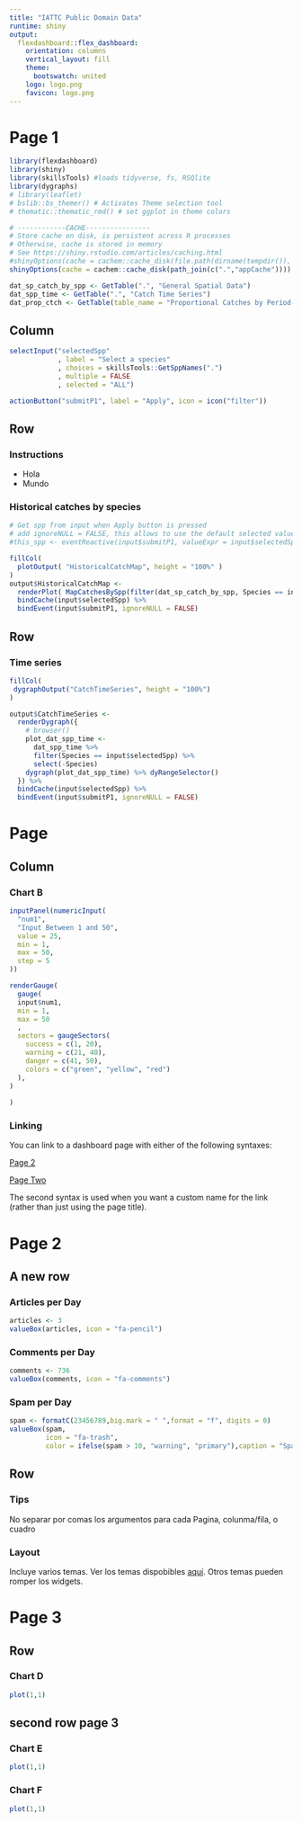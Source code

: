 ```yaml
---
title: "IATTC Public Domain Data"
runtime: shiny
output: 
  flexdashboard::flex_dashboard:
    orientation: columns
    vertical_layout: fill
    theme: 
      bootswatch: united
    logo: logo.png
    favicon: logo.png
---
```


# Page 1 {data-orientation=rows}

```r
library(flexdashboard)
library(shiny)
library(skillsTools) #loads tidyverse, fs, RSQlite
library(dygraphs)
# library(leaflet)
# bslib::bs_themer() # Activates Theme selection tool
# thematic::thematic_rmd() # set ggplot in theme colors

# ------------CACHE----------------
# Store cache on disk, is persistent across R processes
# Otherwise, cache is stored in memory
# See https://shiny.rstudio.com/articles/caching.html
#shinyOptions(cache = cachem::cache_disk(file.path(dirname(tempdir()), "myapp-cache")))
shinyOptions(cache = cachem::cache_disk(path_join(c(".","appCache"))))

dat_sp_catch_by_spp <- GetTable(".", "General Spatial Data")
dat_spp_time <- GetTable(".", "Catch Time Series")
dat_prop_ctch <- GetTable(table_name = "Proportional Catches by Period-Flag")

```

## Column {.sidebar data-width=200}

```r
selectInput("selectedSpp"
            , label = "Select a species"
            , choices = skillsTools::GetSppNames(".")
            , multiple = FALSE
            , selected = "ALL")

actionButton("submitP1", label = "Apply", icon = icon("filter"))
```


## Row  {data-height=300}

### Instructions

- Hola
- Mundo

### Historical catches by species

```r
# Get spp from input when Apply button is pressed
# add ignoreNULL = FALSE, this allows to use the default selected value for the input
#this_spp <- eventReactive(input$submitP1, valueExpr = input$selectedSpp,ignoreNULL = FALSE)

```


```r
fillCol(
  plotOutput( "HistoricalCatchMap", height = "100%" )
)
output$HistoricalCatchMap <- 
  renderPlot( MapCatchesBySpp(filter(dat_sp_catch_by_spp, Species == input$selectedSpp ))) %>% 
  bindCache(input$selectedSpp) %>% 
  bindEvent(input$submitP1, ignoreNULL = FALSE)
```

## Row {data-height=150}
### Time series

```r
fillCol(
 dygraphOutput("CatchTimeSeries", height = "100%") 
)

output$CatchTimeSeries <- 
  renderDygraph({
    # browser()
    plot_dat_spp_time <-
      dat_spp_time %>%
      filter(Species == input$selectedSpp) %>%
      select(-Species)
    dygraph(plot_dat_spp_time) %>% dyRangeSelector()
  }) %>% 
  bindCache(input$selectedSpp) %>% 
  bindEvent(input$submitP1, ignoreNULL = FALSE)
```

# Page

## Column {data-width=350}


### Chart B

```r
inputPanel(numericInput(
  "num1",
  "Input Between 1 and 50",
  value = 25,
  min = 1,
  max = 50,
  step = 5
))

renderGauge(
  gauge(
  input$num1,
  min = 1,
  max = 50
  ,
  sectors = gaugeSectors(
    success = c(1, 20),
    warning = c(21, 40),
    danger = c(41, 50),
    colors = c("green", "yellow", "red")
  ),
)
  
)
```

### Linking

You can link to a dashboard page with either of the following syntaxes:

[Page 2]

[Page Two](#page-2)

The second syntax is used when you want a custom name for the link 
(rather than just using the page title).

# Page 2 {data-orientation=rows data-navmenu="Menu B"}

## A new row


### Articles per Day

```r
articles <- 3
valueBox(articles, icon = "fa-pencil")
```

### Comments per Day

```r
comments <- 736
valueBox(comments, icon = "fa-comments")
```

### Spam per Day

```r
spam <- formatC(23456789,big.mark = " ",format = "f", digits = 0) 
valueBox(spam, 
         icon = "fa-trash",
         color = ifelse(spam > 10, "warning", "primary"),caption = "Spam")
```


## Row {.tabset .tabset-fade}


### Tips

No separar por comas los argumentos para cada Pagina, colunma/fila, o cuadro

### Layout

Incluye varios temas. Ver los temas dispobibles [aquí](https://pkgs.rstudio.com/flexdashboard/articles/using.html#appearance).
Otros temas pueden romper los widgets.




# Page 3 {data-orientation=rows data-navmenu="Menu B"}

## Row {data-height=2}

### Chart D
```r
plot(1,1)
```

## second row page 3 {data-height=1}


### Chart E {data-width=3}

```r
plot(1,1)
```

### Chart F {data-width=1}

```r
plot(1,1)
```
